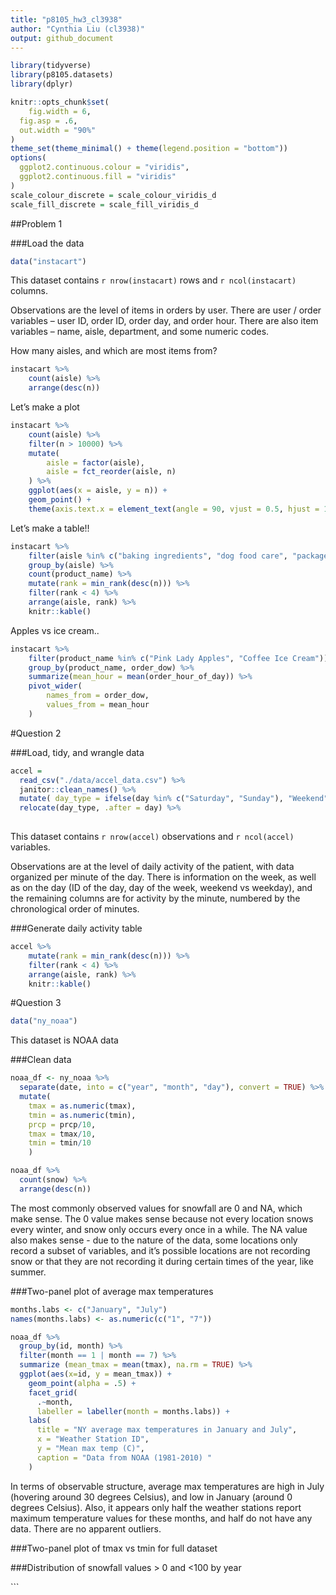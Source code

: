```yaml
---
title: "p8105_hw3_cl3938"
author: "Cynthia Liu (cl3938)"
output: github_document
---
```


```r
library(tidyverse)
library(p8105.datasets)
library(dplyr)

knitr::opts_chunk$set(
	fig.width = 6, 
  fig.asp = .6,
  out.width = "90%"
)
theme_set(theme_minimal() + theme(legend.position = "bottom"))
options(
  ggplot2.continuous.colour = "viridis",
  ggplot2.continuous.fill = "viridis"
)
scale_colour_discrete = scale_colour_viridis_d
scale_fill_discrete = scale_fill_viridis_d
```

##Problem 1

###Load the data

```r
data("instacart")
```

This dataset contains `r nrow(instacart)` rows and `r ncol(instacart)` columns. 

Observations are the level of items in orders by user. There are user / order variables -- user ID, order ID, order day, and order hour. There are also item variables -- name, aisle, department, and some numeric codes. 

How many aisles, and which are most items from?

```r
instacart %>% 
	count(aisle) %>% 
	arrange(desc(n))
```


Let's make a plot

```r
instacart %>% 
	count(aisle) %>% 
	filter(n > 10000) %>% 
	mutate(
		aisle = factor(aisle),
		aisle = fct_reorder(aisle, n)
	) %>% 
	ggplot(aes(x = aisle, y = n)) + 
	geom_point() + 
	theme(axis.text.x = element_text(angle = 90, vjust = 0.5, hjust = 1))
```


Let's make a table!!

```r
instacart %>% 
	filter(aisle %in% c("baking ingredients", "dog food care", "packaged vegetables fruits")) %>% 
	group_by(aisle) %>% 
	count(product_name) %>% 
	mutate(rank = min_rank(desc(n))) %>% 
	filter(rank < 4) %>% 
	arrange(aisle, rank) %>% 
	knitr::kable()
```


Apples vs ice cream..

```r
instacart %>% 
	filter(product_name %in% c("Pink Lady Apples", "Coffee Ice Cream")) %>% 
	group_by(product_name, order_dow) %>% 
	summarize(mean_hour = mean(order_hour_of_day)) %>% 
	pivot_wider(
		names_from = order_dow,
		values_from = mean_hour
	)
```
#Question 2

###Load, tidy, and wrangle data
``` r
accel = 
  read_csv("./data/accel_data.csv") %>%
  janitor::clean_names() %>%
  mutate( day_type = ifelse(day %in% c("Saturday", "Sunday"), "Weekend", "Weekday" )) %>%
  relocate(day_type, .after = day) %>%
  
```

This dataset contains `r nrow(accel)` observations and `r ncol(accel)` variables. 

Observations are at the level of daily activity of the patient, with data organized per minute of the day. There is information on the week, as well as on the day (ID of the day, day of the week, weekend vs weekday), and the remaining columns are for activity by the minute, numbered by the chronological order of minutes. 

###Generate daily activity table

``` r
accel %>% 
	mutate(rank = min_rank(desc(n))) %>% 
	filter(rank < 4) %>% 
	arrange(aisle, rank) %>% 
	knitr::kable()
```

#Question 3

```r
data("ny_noaa")
```

This dataset is NOAA data 

###Clean data

``` r
noaa_df <- ny_noaa %>%
  separate(date, into = c("year", "month", "day"), convert = TRUE) %>%
  mutate(
    tmax = as.numeric(tmax),
    tmin = as.numeric(tmin),
    prcp = prcp/10,
    tmax = tmax/10,
    tmin = tmin/10
    ) 
```

```r
noaa_df %>%
  count(snow) %>%
  arrange(desc(n))
```
The most commonly observed values for snowfall are 0 and NA, which make sense. The 0 value makes sense because not every location snows every winter, and snow only occurs every once in a while. The NA value also makes sense - due to the nature of the data, some locations only record a subset of variables, and it's possible locations are not recording snow or that they are not recording it during certain times of the year, like summer.

###Two-panel plot of average max temperatures

``` r
months.labs <- c("January", "July")
names(months.labs) <- as.numeric(c("1", "7"))

noaa_df %>%
  group_by(id, month) %>%
  filter(month == 1 | month == 7) %>%
  summarize (mean_tmax = mean(tmax), na.rm = TRUE) %>%
  ggplot(aes(x=id, y = mean_tmax)) +
    geom_point(alpha = .5) +
    facet_grid(
      .~month, 
      labeller = labeller(month = months.labs)) +
    labs(
      title = "NY average max temperatures in January and July",
      x = "Weather Station ID",
      y = "Mean max temp (C)",
      caption = "Data from NOAA (1981-2010) "
    ) 

```
In terms of observable structure, average max temperatures are high in July (hovering around 30 degrees Celsius), and low in January (around 0 degrees Celsius). Also, it appears only half the weather stations report maximum temperature values for these months, and half do not have any data. There are no apparent outliers.

###Two-panel plot of tmax vs tmin for full dataset


###Distribution of snowfall values > 0 and <100 by year 

```

